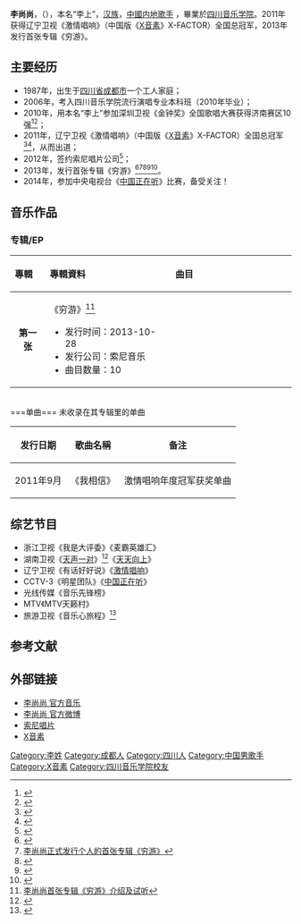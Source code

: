 {{藝人
| 姓名 = 李尚尚
| 類型 = 男歌手
| 圖片 = 
| 圖片簡介 =  
| 英文名 = Shawn
| 國籍 = {{PRC}}
| 出生日期 = {{Birth date and age|1987|8|27}}
| 出生地點 = {{CHN}}[[四川省|四川省]][[成都市|成都市]] 
| 職業 = [[歌手|歌手]] 
| 語言 = [[汉语|汉语]]（[[普通话|普通话]]）
| 教育程度 = [[四川音乐学院|四川音乐学院]]
| 音樂類型 = [[华语流行|华语流行]]
| 活躍年代 = 2011年-至今
| 唱片公司 = [[中国索尼音乐娱乐|索尼音乐]]（2011-2013）
| 經紀公司 = [[中国索尼音乐娱乐|索尼音乐]]（2011-2013）
| 網站 = http://weibo.com/shawnlishang 李尚尚個人微博
}}

'''李尚尚'''，（{{bd|1987年|8月27日|catIdx=L李}}），本名“李上”，[[汉族|汉族]]，[[中國内地|中國内地]][[歌手|歌手]] ，畢業於[[四川音乐学院|四川音乐学院]]。2011年获得辽宁卫视《激情唱响》（中国版《[[X音素|X音素]]》X-FACTOR）全国总冠军，2013年发行首张专辑《穷游》。

==主要经历==
*1987年，出生于[[四川省|四川省]][[成都市|成都市]]一个工人家庭；
*2006年，考入四川音乐学院流行演唱专业本科班（2010年毕业）；
*2010年，用本名“李上”参加深圳卫视《金钟奖》全国歌唱大赛获得济南赛区10强<ref>{{Cite web |url=http://ent.sina.com.cn/y/2009-07-20/05532617024.shtml |title=金钟大赛济南赛区10强 成都“三剑客”独留李上 |access-date=2014-01-24 |archive-date=2019-09-03 |archive-url=https://web.archive.org/web/20190903020658/http://ent.sina.com.cn/y/2009-07-20/05532617024.shtml |dead-url=no }}</ref><ref>{{Cite web |url=http://ent.sina.com.cn/y/p/2009-07-22/11202620215.shtml |title=金钟大赛济南十强-李上 |access-date=2014-01-24 |archive-date=2019-09-01 |archive-url=https://web.archive.org/web/20190901233715/http://ent.sina.com.cn/y/p/2009-07-22/11202620215.shtml |dead-url=no }}</ref>；
*2011年，辽宁卫视《激情唱响》（中国版《[[X音素|X音素]]》X-FACTOR）全国总冠军<ref>{{Cite web |url=http://ent.163.com/11/0927/09/7EUTREGB00031GVS.html |title=李尚尚晋级《激情唱响》总决赛 誓言拿总冠军 |access-date=2014-01-23 |archive-date=2019-08-28 |archive-url=https://web.archive.org/web/20190828051436/http://ent.163.com/11/0927/09/7EUTREGB00031GVS.html |dead-url=no }}</ref><ref>{{Cite web |url=http://ent.163.com/11/1001/08/7F933EP900031GVS.html |title=《激情唱响》李尚尚夺冠 苗音傅羽夺得亚季军 |access-date=2014-01-23 |archive-date=2014-02-02 |archive-url=https://web.archive.org/web/20140202195711/http://ent.163.com/11/1001/08/7F933EP900031GVS.html |dead-url=no }}</ref>，从而出道；
*2012年，签约索尼唱片公司<ref>{{Cite web |url=http://ent.163.com/13/0927/15/99PPIE2300031H0O.html |title=李尚尚首张大碟即将发布 索尼音乐力推新人 |access-date=2014-01-24 |archive-date=2019-08-31 |archive-url=https://web.archive.org/web/20190831204934/http://ent.163.com/13/0927/15/99PPIE2300031H0O.html |dead-url=no }}</ref>；
*2013年，发行首张专辑《穷游》<ref>{{Cite web |url=http://ent.sina.com.cn/y/2013-10-31/12464034184.shtml |title=李尚尚新专辑发行 李宗盛寄语创作好音乐 |access-date=2014-01-24 |archive-date=2020-05-14 |archive-url=https://web.archive.org/web/20200514214249/http://ent.sina.com.cn/y/2013-10-31/12464034184.shtml |dead-url=no }}</ref><ref>[http://ent.lnd.com.cn/news/2013-11/07/content_3295889.htm 李尚尚正式发行个人的首张专辑《穷游》]{{Dead link|date=2018年9月 |bot=InternetArchiveBot |fix-attempted=yes }}</ref><ref>{{Cite web |url=http://ent.163.com/photoview/00B60003/512914.html#p=9C2CK97800B60003 |title=李尚尚首张专辑《穷游》北京发布获李宗盛寄语 |access-date=2014-01-23 |archive-date=2019-09-04 |archive-url=https://web.archive.org/web/20190904154054/http://ent.163.com/photoview/00B60003/512914.html#p=9C2CK97800B60003 |dead-url=no }}</ref><ref>{{Cite web |url=http://news.163.com/13/1027/03/9C5O8IGJ00014AED.html |title=李尚尚发新专辑《穷游》 |access-date=2014-01-23 |archive-url=https://web.archive.org/web/20140202194201/http://news.163.com/13/1027/03/9C5O8IGJ00014AED.html |archive-date=2014-02-02 |dead-url=yes }}</ref><ref>{{Cite web |url=http://v.ifeng.com/ent/music/201311/0105a4cb-ec25-4114-8186-3a739829dc17.shtml |title=李尚尚出道两年发行首张专辑《穷游》 |access-date=2014-01-23 |archive-date=2019-09-03 |archive-url=https://web.archive.org/web/20190903030854/http://v.ifeng.com/ent/music/201311/0105a4cb-ec25-4114-8186-3a739829dc17.shtml |dead-url=no }}</ref>。
*2014年，参加中央电视台《[[中国正在听|中国正在听]]》比赛，备受关注！

==音乐作品==
===专辑/EP===
{| class="wikitable"
!align="left" width="80px"| 專輯 
!align="left" width="350px"| 專輯資料
!align="left" width="400px"| 曲目
|-
|align="center"| '''第一张'''
|align="left"|《穷游》<ref>[http://music.baidu.com/album/87854110 李尚尚首张专辑《穷游》介绍及试听]{{dead link|date=2018年3月 |bot=InternetArchiveBot |fix-attempted=yes }}</ref>  
* 发行时间：2013-10-28 
* 发行公司：索尼音乐 
* 曲目数量：10 
|align="left" style="font-size: 85%;"|
{{hidden|曲目|
# 穷游【MV】 
# 爱是没终点的旅行
# 带走			
# 起飞【MV】
# 你是我的天    
# 永无止境（VS[[金贵晟|金贵晟]]）
# 音乐旅行【MV】			  
# 最美的意外			
# 为了你【MV】			 
# 你是我的小时候【MV】 
}}
|}<br />
===单曲===
未收录在其专辑里的单曲
{| class="wikitable"
|-
! 发行日期  !! 歌曲名稱 !! 备注
|-
| 2011年9月 || 《我相信》|| 激情唱响年度冠军获奖单曲
|}

==综艺节目==
*浙江卫视《我是大评委》《麦霸英雄汇》
*湖南卫视《[[天声一对|天声一对]]》<ref>{{Cite web |url=http://yule.sohu.com/20120327/n339065339.shtml |title=湖南卫视《天声一队》草根选手李尚尚简介 |access-date=2014-01-24 |archive-date=2019-08-31 |archive-url=https://web.archive.org/web/20190831041433/http://yule.sohu.com/20120327/n339065339.shtml |dead-url=no }}</ref>《[[天天向上|天天向上]]》
*辽宁卫视《有话好好说》《[[激情唱响|激情唱响]]》
*CCTV-3《明星团队》《[[中国正在听|中国正在听]]》
*光线传媒《音乐先锋榜》
*MTV《MTV天籁村》
*旅游卫视《音乐心旅程》<ref>{{Cite web |url=http://ent.163.com/13/1120/07/9E40SJHD00031H0O.html |title=李尚尚献唱《音乐心旅程》 博收视最高点 |access-date=2014-01-23 |archive-date=2019-09-02 |archive-url=https://web.archive.org/web/20190902145930/http://ent.163.com/13/1120/07/9E40SJHD00031H0O.html |dead-url=no }}</ref>

==参考文献==
{{reflist}}
==外部链接==
*[http://music.baidu.com/artist/90655706 李尚尚 官方音乐]
*[http://weibo.com/shawnlishang 李尚尚 官方微博] {{Wayback|url=http://weibo.com/shawnlishang |date=20140221150813 }}
*[[索尼唱片|索尼唱片]] 
*[[X音素|X音素]] 
 {{激情唱响全国9强选手}}
{{DEFAULTSORT:L李}}
[[Category:李姓|Category:李姓]]
[[Category:成都人|Category:成都人]]
[[Category:四川人|Category:四川人]]
[[Category:中国男歌手|Category:中国男歌手]]
[[Category:X音素|Category:X音素]] 
[[Category:四川音乐学院校友|Category:四川音乐学院校友]]